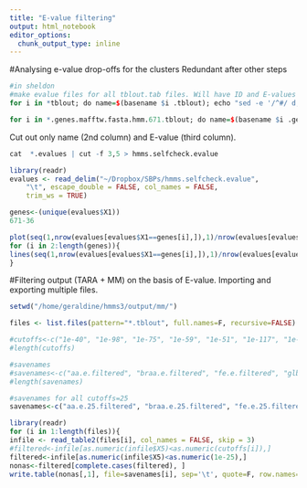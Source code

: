 ```yaml
---
title: "E-value filtering"
output: html_notebook
editor_options: 
  chunk_output_type: inline
---
```

#Analysing e-value drop-offs for the clusters
Redundant after other steps
```r
#in sheldon
#make evalue files for all tblout.tab files. Will have ID and E-values only, separated by a tab.
for i in *tblout; do name=$(basename $i .tblout); echo "sed -e '/^#/ d; s/.*mafftw - /     /; s/ .*//' $name.tblout > $name.evalues"; done > do-cut.sh

for i in *.genes.mafftw.fasta.hmm.671.tblout; do name=$(basename $i .genes.mafftw.fasta.hmm.671.tblout); echo "sed -e '/^#/ d; s/ - .*mafftw - /     /; s/ .*//' $name.genes.mafftw.fasta.hmm.671.tblout > $name.671.evalues"; done > do-cut.sh
```

Cut out only name (2nd column) and E-value (third column).
```r
cat  *.evalues | cut -f 3,5 > hmms.selfcheck.evalue
```

```r
library(readr)
evalues <- read_delim("~/Dropbox/SBPs/hmms.selfcheck.evalue", 
    "\t", escape_double = FALSE, col_names = FALSE, 
    trim_ws = TRUE)

genes<-(unique(evalues$X1))
671-36

plot(seq(1,nrow(evalues[evalues$X1==genes[i],]),1)/nrow(evalues[evalues$X1==genes[i],]),sort(evalues[evalues$X1==genes[i],2]),type="l", log="y")
for (i in 2:length(genes)){
lines(seq(1,nrow(evalues[evalues$X1==genes[i],]),1)/nrow(evalues[evalues$X1==genes[i],]),sort(evalues[evalues$X1==genes[i],2]), col=i)
}
```


#Filtering output (TARA + MM) on the basis of E-value. Importing and exporting multiple files.

```r
setwd("/home/geraldine/hmms3/output/mm/")

files <- list.files(pattern="*.tblout", full.names=F, recursive=FALSE)

#cutoffs<-c("1e-40", "1e-98", "1e-75", "1e-59", "1e-51", "1e-117", "1e-178", "1e-63", "1e-80", "1e-90", "1e-61", "1e-55", "1e-75", "1e-43", "1e-85", "1e-70", "1e-28", "1e-111", "1e-26", "1e-63", "1e-73", "1e-91", "1e-83", "1e-84", "1e-84", "1e-83", "1e-96", "1e-67", "1e-107", "1e-86", "1e-76")
#length(cutoffs)

#savenames
#savenames<-c("aa.e.filtered", "braa.e.filtered", "fe.e.filtered", "glbt.e.filtered", "glu.e.filtered", "glu2.e.filtered", "glu3.e.filtered", "heme.e.filtered", "malt.e.filtered", "met.e.filtered", "metal.e.filtered", "mo.e.filtered", "mono.e.filtered", "nd.e.filtered", "nd2.e.filtered", "nd3.e.filtered", "nd4.e.filtered", "oligo.e.filtered", "p.e.filtered", "ph.e.filtered", "rib.e.filtered", "sp.e.filtered", "sug.e.filtered", "sug2.e.filtered", "sug3.e.filtered", "sug4.e.filtered", "sug5.e.filtered", "sulf.e.filtered", "tol.e.filtered", "urea.e.filtered", "zn.e.filtered")
#length(savenames)

#savenames for all cutoffs=25
savenames<-c("aa.e.25.filtered", "braa.e.25.filtered", "fe.e.25.filtered", "glbt.e.25.filtered", "glu2.e.25.filtered", "glu3.e.25.filtered", "glu.e.25.filtered", "heme.e.25.filtered", "malt.e.25.filtered", "metal.e.25.filtered", "met.e.25.filtered", "mo.e.25.filtered", "mono.e.25.filtered", "nd2.e.25.filtered", "nd3.e.25.filtered", "nd4.e.25.filtered", "nd.e.25.filtered", "oligo.e.25.filtered", "p.e.25.filtered", "ph.e.25.filtered", "rib.e.25.filtered", "sp.e.25.filtered", "sug2.e.25.filtered", "sug3.e.25.filtered", "sug4.e.25.filtered", "sug5.e.25.filtered", "sug.e.25.filtered", "sulf.e.25.filtered", "tol.e.25.filtered", "urea.e.25.filtered", "zn.e.25.filtered")

library(readr)
for (i in 1:length(files)){
infile <- read_table2(files[i], col_names = FALSE, skip = 3)
#filtered<-infile[as.numeric(infile$X5)<as.numeric(cutoffs[i]),]
filtered<-infile[as.numeric(infile$X5)<as.numeric(1e-25),]
nonas<-filtered[complete.cases(filtered), ]
write.table(nonas[,1], file=savenames[i], sep='\t', quote=F, row.names=F, col.names=F)}
```